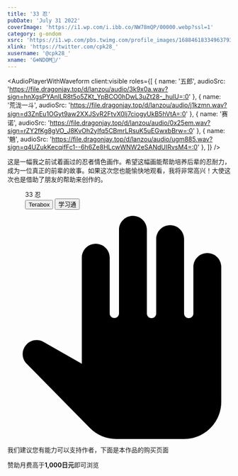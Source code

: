 ```yaml
---
title: '33 忍'
pubDate: 'July 31 2022'
coverImage: 'https://i1.wp.com/i.ibb.co/NW78mQP/00000.webp?ssl=1'
category: g-ondom
xsrc: 'https://i1.wp.com/pbs.twimg.com/profile_images/1688461833496379392/e-I3DxHx.jpg'
xlink: 'https://twitter.com/cpk28_'
xusername: '@cpk28_'
xname: 'G❄️NDOM🔞/'
---
```



<AudioPlayerWithWaveform
client:visible
  roles={[
    { name: '五郎', audioSrc: 'https://file.dragonjay.top/d/lanzou/audio/3k9x0a.wav?sign=hnXgsPYAnILR8t5o5ZKt_YpBCO0hDwL3uZt28-_hulU=:0' },
    { name: '荒泷一斗', audioSrc: 'https://file.dragonjay.top/d/lanzou/audio/j1kzmn.wav?sign=d3ZnEu1OGyt9aw2XXJSvR2FtvX0lj7ciogyUkB5hVtA=:0' },
    { name: '赛诺', audioSrc: 'https://file.dragonjay.top/d/lanzou/audio/0x25em.wav?sign=rZY2fKg8gVO_J8KvOh2yIfq5CBmrLRsuK5uEGwxbBrw=:0' },
    { name: '魈', audioSrc: 'https://file.dragonjay.top/d/lanzou/audio/ugm885.wav?sign=q4UZukKecqifFc1--6h6Ze8HLcwWNW2eSANdUIRvsM4=:0' },
  ]}
/>

这是一幅我之前试着画过的忍者情色画作。希望这幅画能帮助培养后辈的忍耐力，成为一位真正的前辈的故事。如果这次您也能愉快地观看，我将非常高兴！大使这次也是借助了朋友的帮助来创作的。

<div class="grid gap-2 grid-cols-2">

<PostImage src1="https://i1.wp.com/i.ibb.co/NW78mQP/00000.webp?ssl=1" src2="https://i1.wp.com/i.ibb.co/ggbMX3h/00001.webp?ssl=1" text="fishnet_bodysuit, fishnet_legwear, fishnets, ninja, 1boy, male_focus, fishnet_gloves, bound, bodysuit, forehead_protector, shuriken, weapon, bdsm, bulge, japanese_clothes, kunai, bondage, black_hair, fence, chain-link_fence, solo, mask, bound_wrists, headband, sign, bandages, scroll, body_hair, unmoving_pattern, ofuda, erection_under_clothes, taimanin_suit, erection" client:visible />

<PostImage src1="https://i1.wp.com/i.ibb.co/MB3q3Qs/00000.webp?ssl=1" src2="https://i1.wp.com/i.ibb.co/ynGBZs2/00001.webp?ssl=1" text="bound, fishnet_legwear, fishnets, ninja, fishnet_bodysuit, bound_wrists, bdsm, male_focus, forehead_protector, bondage, japanese_clothes, fishnet_gloves, bulge, rope, bodysuit, chest_hair, nipples, solo, 1boy, shuriken, weapon, scroll, restrained, headband, bound_legs, shibari, sign, kunai, underwear, black_hair, mask, chain-link_fence, leg_hair, thighs, male_underwear, condom_packet_strip, fox_mask" client:visible />

</div>

<figure class="relative z-20 mx-auto max-w-3xl pt-10 xl:max-w-none" contenteditable="false">
  <div class="relative block">
    <div class="block">
      <div class="mx-10 my-4 grid justify-items-center gap-3 rounded bg-[rgb(243,245,248)] p-6">
        <div class="block select-none font-[bold]">33 忍</div>
        <div class="grid gap-2 grid-cols-2">
        <Link client:visible isExternal download="33 忍" href="https://file.dragonjay.top/d/Terabox/download/33%20%E5%BF%8D.zip?sign=AtQ1YSsh-KMqWGVBFv17YXneU6zAQjE4l4YP__x4qY8=:0" target="_blank" rel="noopener referrer" className="mt-1 cursor-pointer bg-transparent text-[-webkit-link] no-underline"
          ><Button client:visible radius="full" className="m-0 box-border h-8 min-w-[120px] cursor-pointer select-none resize-none appearance-none overflow-visible rounded-[80000px] bg-[#0096fa] px-[calc(16px)] py-0 font-[bold] text-sm normal-case leading-none text-white transition-[border-color] delay-[0s,background,color] duration-[0.16s] ease-[ease-out]"><div class="sc-1s35wwu-2 ieoUtK">Terabox</div></Button></Link>
          <Link client:visible isExternal download="33 忍" href="https://file.dragonjay.top/d/Chaoxing/download/33%20%E5%BF%8D.zip?sign=ULsyaM2BfS0Ce0MPFAmUqxf47g5LWensZ31zbmPmmZI=:0" target="_blank" rel="noopener referrer" className="mt-1 cursor-pointer bg-transparent text-[-webkit-link] no-underline"
          ><Button client:visible radius="full" className="m-0 box-border h-8 min-w-[120px] cursor-pointer select-none resize-none appearance-none overflow-visible rounded-[80000px] bg-[#0096fa] px-[calc(16px)] py-0 font-[bold] text-sm normal-case leading-none text-white transition-[border-color] delay-[0s,background,color] duration-[0.16s] ease-[ease-out]"><div class="sc-1s35wwu-2 ieoUtK">学习通</div></Button></Link>
      </div>
      </div>
    </div>
  </div>
</figure>

<div class="my-3 flex scroll-mt-[calc(64px_+_32px)] rounded-xl border border-solid border-[rgba(209,142,0,0.3)] bg-[rgba(255,249,235,0.5)] bg-none px-4 py-3 text-sm font-normal leading-normal tracking-[0px] text-[rgb(28,32,37)] shadow-none">
  <div class="mr-3 flex px-0 pb-0 pt-3 text-[22px] text-[rgb(171,104,0)] opacity-90">
    <svg class="inline-block h-[1em] w-[1em] shrink-0 select-none fill-current text-xl transition-[fill] delay-[0ms] duration-200 ease-in-out" aria-hidden="true" viewBox="0 0 24 24"><path d="M21.5 4c-.83 0-1.5.67-1.5 1.5v5c0 .28-.22.5-.5.5s-.5-.22-.5-.5v-8c0-.83-.67-1.5-1.5-1.5S16 1.67 16 2.5v8c0 .28-.22.5-.5.5s-.5-.22-.5-.5v-9c0-.83-.67-1.5-1.5-1.5S12 .67 12 1.5v8.99c0 .28-.22.5-.5.5s-.5-.22-.5-.5V4.5c0-.83-.67-1.5-1.5-1.5S8 3.67 8 4.5v11.41l-4.12-2.35c-.58-.33-1.3-.24-1.78.22-.6.58-.62 1.54-.03 2.13l6.78 6.89c.75.77 1.77 1.2 2.85 1.2H19c2.21 0 4-1.79 4-4V5.5c0-.83-.67-1.5-1.5-1.5"></path></svg>
  </div>
  <div class="min-w-0 overflow-auto px-0 py-2">
    <p class="m-0 scroll-mt-[calc(64px_+_32px)] text-base font-normal leading-normal tracking-[0px]" id="feedback-description">我们建议您有能力可以支持作者，下面是本作品的购买页面</p>
    <div class="font-[bold] text-sm">赞助月费高于<strong>1,000日元</strong>即可浏览</div>
    <AtherCard title="FANBOX" link="https://g-ondom.fanbox.cc/posts/4215401" icon="" client:visible />
  </div>
</div>

<CopyLinkButton client:visible />
<AppreciateQRCodes client:visible />